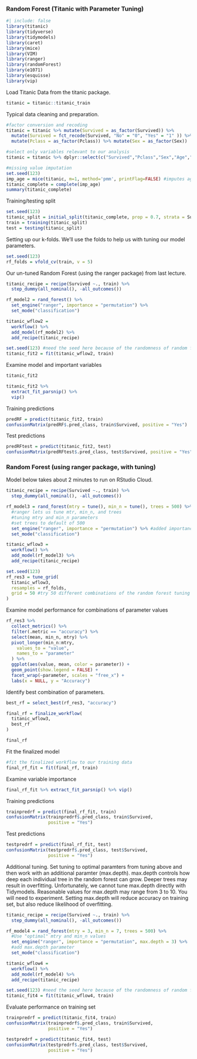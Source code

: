 ### Random Forest (Titanic with Parameter Tuning)

```r
#| include: false
library(titanic)
library(tidyverse)
library(tidymodels)
library(caret)
library(mice) 
library(VIM)
library(ranger)
library(randomForest)
library(e1071)
library(esquisse)
library(vip)
```

Load Titanic Data from the titanic package.

```r
titanic = titanic::titanic_train
```

Typical data cleaning and preparation.

```r
#factor conversion and recoding
titanic = titanic %>% mutate(Survived = as_factor(Survived)) %>% 
  mutate(Survived = fct_recode(Survived, "No" = "0", "Yes" = "1" )) %>%
  mutate(Pclass = as_factor(Pclass)) %>% mutate(Sex = as_factor(Sex)) 

#select only variables relevant to our analysis 
titanic = titanic %>% dplyr::select(c("Survived","Pclass","Sex","Age","SibSp","Parch"))

#missing value imputation
set.seed(123)
imp_age = mice(titanic, m=1, method='pmm', printFlag=FALSE) #imputes age
titanic_complete = complete(imp_age) 
summary(titanic_complete)
```

Training/testing split

```r
set.seed(123) 
titanic_split = initial_split(titanic_complete, prop = 0.7, strata = Survived) #70% in training
train = training(titanic_split) 
test = testing(titanic_split)
```

Setting up our k-folds. We'll use the folds to help us with tuning our model parameters.

```r
set.seed(123)
rf_folds = vfold_cv(train, v = 5)
```

Our un-tuned Random Forest (using the ranger package) from last lecture.

```r
titanic_recipe = recipe(Survived ~., train) %>%
  step_dummy(all_nominal(), -all_outcomes())

rf_model2 = rand_forest() %>% 
  set_engine("ranger", importance = "permutation") %>% 
  set_mode("classification")

titanic_wflow2 = 
  workflow() %>% 
  add_model(rf_model2) %>% 
  add_recipe(titanic_recipe)

set.seed(123) #need the seed here because of the randomness of random forest models
titanic_fit2 = fit(titanic_wflow2, train)
```

Examine model and important variables

```r
titanic_fit2

titanic_fit2 %>% 
  extract_fit_parsnip() %>% 
  vip()
```

Training predictions

```r
predRF = predict(titanic_fit2, train)
confusionMatrix(predRF$.pred_class, train$Survived, positive = "Yes")
```

Test predictions

```r
predRFtest = predict(titanic_fit2, test)
confusionMatrix(predRFtest$.pred_class, test$Survived, positive = "Yes")
```

### Random Forest (using ranger package, with tuning)

Model below takes about 2 minutes to run on RStudio Cloud.

```r
titanic_recipe = recipe(Survived ~., train) %>%
  step_dummy(all_nominal(), -all_outcomes())

rf_model3 = rand_forest(mtry = tune(), min_n = tune(), trees = 500) %>% 
  #ranger lets us tune mtr, min_n, and trees
  #tuning mtry and min_n parameters
  #set trees to default of 500
  set_engine("ranger", importance = "permutation") %>% #added importance metric
  set_mode("classification")

titanic_wflow3 = 
  workflow() %>% 
  add_model(rf_model3) %>% 
  add_recipe(titanic_recipe)

set.seed(123)
rf_res3 = tune_grid(
  titanic_wflow3,
  resamples = rf_folds,
  grid = 50 #try 50 different combinations of the random forest tuning parameters
)
```

Examine model performance for combinations of parameter values

```r
rf_res3 %>%
  collect_metrics() %>%
  filter(.metric == "accuracy") %>%
  select(mean, min_n, mtry) %>%
  pivot_longer(min_n:mtry,
    values_to = "value",
    names_to = "parameter"
  ) %>%
  ggplot(aes(value, mean, color = parameter)) +
  geom_point(show.legend = FALSE) +
  facet_wrap(~parameter, scales = "free_x") +
  labs(x = NULL, y = "Accuracy")
```

Identify best combination of parameters.

```r
best_rf = select_best(rf_res3, "accuracy")

final_rf = finalize_workflow(
  titanic_wflow3,
  best_rf
)

final_rf
```

Fit the finalized model

```r
#fit the finalized workflow to our training data
final_rf_fit = fit(final_rf, train)
```

Examine variable importance

```r
final_rf_fit %>% extract_fit_parsnip() %>% vip()
```

Training predictions

```r
trainpredrf = predict(final_rf_fit, train) 
confusionMatrix(trainpredrf$.pred_class, train$Survived, 
                positive = "Yes")
```

Test predictions

```r
testpredrf = predict(final_rf_fit, test)
confusionMatrix(testpredrf$.pred_class, test$Survived, 
                positive = "Yes")
```

Additional tuning. Set tuning to optimal paramters from tuning above and then work with an additional paramter (max.depth). max.depth controls how deep each individual tree in the random forest can grow. Deeper trees may result in overfitting. Unfortunately, we cannot tune max.depth directly with Tidymodels. Reasonable values for max.depth may range from 3 to 10. You will need to experiment. Setting max.depth will reduce accuracy on training set, but also reduce likelihood of overfitting.

```r
titanic_recipe = recipe(Survived ~., train) %>%
  step_dummy(all_nominal(), -all_outcomes())

rf_model4 = rand_forest(mtry = 3, min_n = 7, trees = 500) %>% 
  #Use "optimal" mtry and min_n values
  set_engine("ranger", importance = "permutation", max.depth = 3) %>% 
  #add max.depth parameter
  set_mode("classification")

titanic_wflow4 = 
  workflow() %>% 
  add_model(rf_model4) %>% 
  add_recipe(titanic_recipe)

set.seed(123) #need the seed here because of the randomness of random forest models
titanic_fit4 = fit(titanic_wflow4, train)
```

Evaluate performance on training set

```r
trainpredrf = predict(titanic_fit4, train) 
confusionMatrix(trainpredrf$.pred_class, train$Survived, 
                positive = "Yes")
```

```r
testpredrf = predict(titanic_fit4, test)
confusionMatrix(testpredrf$.pred_class, test$Survived, 
                positive = "Yes")
```
